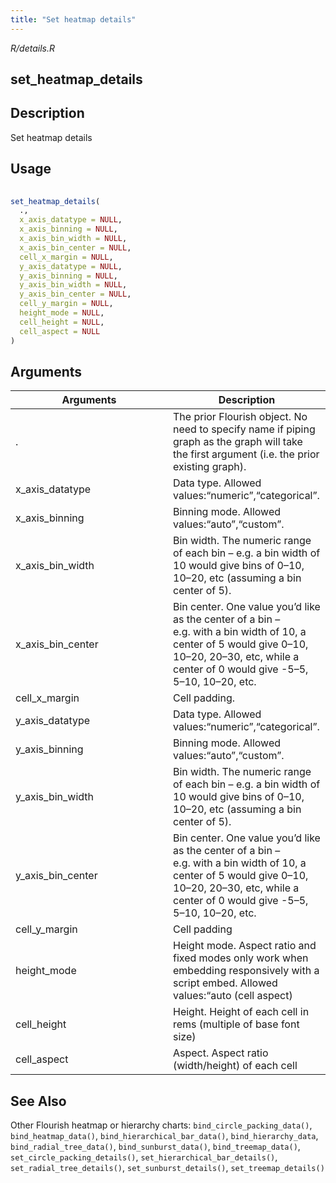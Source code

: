 ```yaml
---
title: "Set heatmap details"
---
```


*R/details.R*

## set_heatmap_details

## Description
 Set heatmap details 


## Usage
```r
 
set_heatmap_details( 
  ., 
  x_axis_datatype = NULL, 
  x_axis_binning = NULL, 
  x_axis_bin_width = NULL, 
  x_axis_bin_center = NULL, 
  cell_x_margin = NULL, 
  y_axis_datatype = NULL, 
  y_axis_binning = NULL, 
  y_axis_bin_width = NULL, 
  y_axis_bin_center = NULL, 
  cell_y_margin = NULL, 
  height_mode = NULL, 
  cell_height = NULL, 
  cell_aspect = NULL 
) 
```

## Arguments
|Arguments|Description|
|---|---|
| . | The prior Flourish object. No need to specify name if piping graph as the graph will take the first argument (i.e. the prior existing graph). |
| x_axis_datatype | Data type. Allowed values:"numeric","categorical". |
| x_axis_binning | Binning mode. Allowed values:"auto","custom". |
| x_axis_bin_width | Bin width. The numeric range of each bin – e.g. a bin width of 10 would give bins of 0–10, 10–20, etc (assuming a bin center of 5). |
| x_axis_bin_center | Bin center. One value you'd like as the center of a bin – e.g. with a bin width of 10, a center of 5 would give 0–10, 10–20, 20–30, etc, while a center of 0 would give -5–5, 5–10, 10–20, etc. |
| cell_x_margin | Cell padding. |
| y_axis_datatype | Data type. Allowed values:"numeric","categorical". |
| y_axis_binning | Binning mode. Allowed values:"auto","custom". |
| y_axis_bin_width | Bin width. The numeric range of each bin – e.g. a bin width of 10 would give bins of 0–10, 10–20, etc (assuming a bin center of 5). |
| y_axis_bin_center | Bin center. One value you'd like as the center of a bin – e.g. with a bin width of 10, a center of 5 would give 0–10, 10–20, 20–30, etc, while a center of 0 would give -5–5, 5–10, 10–20, etc. |
| cell_y_margin | Cell padding |
| height_mode | Height mode. Aspect ratio and fixed modes only work when embedding responsively with a script embed. Allowed values:"auto (cell aspect) |
| cell_height | Height. Height of each cell in rems (multiple of base font size) |
| cell_aspect | Aspect. Aspect ratio (width/height) of each cell |






## See Also
 Other Flourish heatmap or hierarchy charts:  `bind_circle_packing_data()`, `bind_heatmap_data()`, `bind_hierarchical_bar_data()`, `bind_hierarchy_data`, `bind_radial_tree_data()`, `bind_sunburst_data()`, `bind_treemap_data()`, `set_circle_packing_details()`, `set_hierarchical_bar_details()`, `set_radial_tree_details()`, `set_sunburst_details()`, `set_treemap_details()` 

